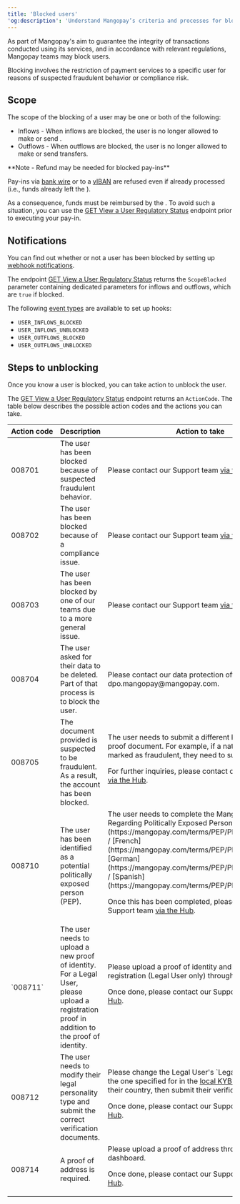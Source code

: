 ```yaml
---
title: 'Blocked users'  
'og:description': 'Understand Mangopay’s criteria and processes for blocking users, including the reasons why and steps you can take to get them unblocked.'  
---
```

  
  

As part of Mangopay's aim to guarantee the integrity of transactions conducted using its services, and in accordance with relevant regulations, Mangopay teams may block users.  

Blocking involves the restriction of payment services to a specific user for reasons of suspected fraudulent behavior or compliance risk.  

## Scope  

The scope of the blocking of a user may be one or both of the following:  
- Inflows - When inflows are blocked, the user is no longer allowed to make <PayIn content="pay-ins" /> or send <Transfer content="transfers"/>.  
- Outflows - When outflows are blocked, the user is no longer allowed to make <Payout content="payouts" /> or send transfers.  

<Note>  
**Note - Refund may be needed for blocked pay-ins** 
  
Pay-ins via <a href="/api-reference/bank-wire-payins/bank-wire-payin-object">bank wire</a> or to a <a href="/api-reference/banking-aliases/external-instruction-bank-wire-payin-object">vIBAN</a> are refused even if already processed (i.e., funds already left the <Issuer content="issuing bank" />).  

As a consequence, funds must be reimbursed by the <Platform content="platform" />. To avoid such a situation, you can use the <a href="/api-reference/user-regulatory-status/view-user-regulatory-status">GET View a User Regulatory Status</a> endpoint prior to executing your pay-in.  
</Note>  

## Notifications  

You can find out whether or not a user has been blocked by setting up <a href="/webhooks">webhook notifications</a>.  

The endpoint <a href="/api-reference/user-regulatory-status/view-user-regulatory-status">GET View a User Regulatory Status</a> returns the `ScopeBlocked` parameter containing dedicated parameters for inflows and outflows, which are `true` if blocked.  

The following <a href="/webhooks/event-types">event types</a> are available to set up hooks:  
- `USER_INFLOWS_BLOCKED`
- `USER_INFLOWS_UNBLOCKED` 
- `USER_OUTFLOWS_BLOCKED`
- `USER_OUTFLOWS_UNBLOCKED`

## Steps to unblocking  

Once you know a user is blocked, you can take action to unblock the user.  

The <a href="/api-reference/user-regulatory-status/view-user-regulatory-status">GET View a User Regulatory Status</a> endpoint returns an `ActionCode`. The table below describes the possible action codes and the actions you can take.

<table>
<thead>
<tr>
<th class="header">Action&nbsp;code</th>
<th class="header">Description</th>
<th class="header">Action to take</th>
</tr>
</thead>
<tbody>
<tr>
<td class="table-content">008701</td>
<td class="table-content">The user has been blocked because of suspected fraudulent behavior.</td>
<td class="table-content">Please contact our Support team <a href="https://hub.mangopay.com/" target="_blank">via the Hub</a>.</td>
</tr>
<tr>
<td class="table-content">008702</td>
<td class="table-content">The user has been blocked because of a compliance issue.</td>
<td class="table-content">Please contact our Support team <a href="https://hub.mangopay.com/" target="_blank">via the Hub</a>.</td>
</tr>
<tr>
<td class="table-content">008703</td>
<td class="table-content">The user has been blocked by one of our teams due to a more general issue.</td>
<td class="table-content">Please contact our Support team <a href="https://hub.mangopay.com/" target="_blank">via the Hub</a>.</td>
</tr>
<tr>
<td class="table-content">008704</td>
<td class="table-content">The user asked for their data to be deleted. Part of that process is to block the user.</td>
<td class="table-content">Please contact our data protection officer via email to dpo.mangopay@mangopay.com.</td>
</tr>
<tr>
<td class="table-content">008705</td>
<td class="table-content">The document provided is suspected to be fraudulent. As a result, the account has been blocked.</td>
<td class="table-content">
The user needs to submit a different kind of identity proof document. For example, if a national ID card was marked as fraudulent, they need to submit a passport.

For further inquiries, please contact our Support team <a href="https://hub.mangopay.com/" target="_blank">via the Hub</a>.
</td>
</tr>
<tr>
<td class="table-content">008710</td>
<td class="table-content">The user has been identified as a potential politically exposed person (PEP).</td>
<td class="table-content">
The user needs to complete the Mangopay Declaration Regarding Politically Exposed Persons ([English](https://mangopay.com/terms/PEP/PEP_form_EN.pdf) / [French](https://mangopay.com/terms/PEP/PEP_form_FR.pdf) / [German](https://mangopay.com/terms/PEP/PEP_form_DE.pdf) / [Spanish](https://mangopay.com/terms/PEP/PEP_form_ES.pdf)). 

Once this has been completed, please contact our Support team <a href="https://hub.mangopay.com/" target="_blank">via the Hub</a>.
</td>
</tr>
<tr>
<td class="table-content">`008711`</td>
<td class="table-content">The user needs to upload a new proof of identity. For a Legal User, please upload a registration proof in addition to the proof of identity.</td>
<td class="table-content">
Please upload a proof of identity and a proof of registration (Legal User only) through the dashboard. 

Once done, please contact our Support team <a href="https://hub.mangopay.com/" target="_blank">via the Hub</a>.
</td>
</tr>
<tr>
<td class="table-content">008712</td>
<td class="table-content">The user needs to modify their legal personality type and submit the correct verification documents.</td>
<td class="table-content">
Please change the Legal User's `LegalPersonType` to the one specified for in the <a href="/guides/users/verification/requirements/kyb-local">local KYB structures</a> for their country, then submit their verification documents. 

Once done, please contact our Support team <a href="https://hub.mangopay.com/" target="_blank">via the Hub</a>.
</td>
</tr>
<tr>
<td class="table-content">008714</td>
<td class="table-content">A proof of address is required.</td>
<td class="table-content">
Please upload a proof of address through the dashboard.

Once done, please contact our Support team <a href="https://hub.mangopay.com/" target="_blank">via the Hub</a>.
</td>
</tr>
</tbody>
</table>
